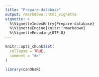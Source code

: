 ```yaml
---
title: "Prepare-database"
output: rmarkdown::html_vignette
vignette: >
  %\VignetteIndexEntry{Prepare-database}
  %\VignetteEngine{knitr::rmarkdown}
  %\VignetteEncoding{UTF-8}
---
```


```r
knitr::opts_chunk$set(
  collapse = TRUE,
  comment = "#>"
)
```

```r
library(canObsR)
```
